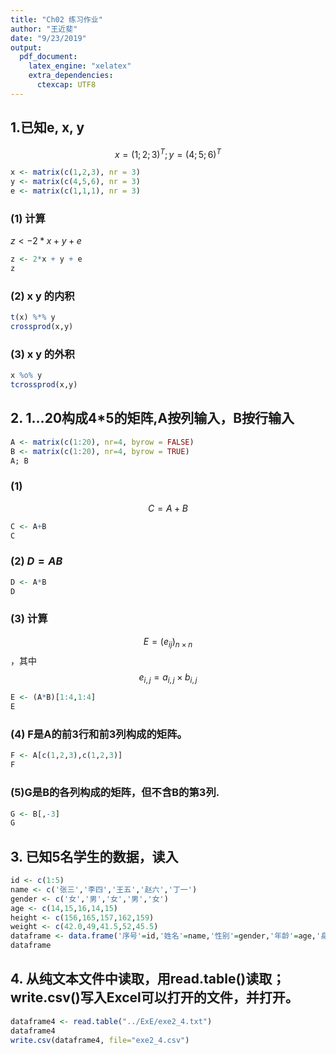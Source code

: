 ```yaml
---
title: "Ch02 练习作业"
author: "王近斐"
date: "9/23/2019"
output: 
  pdf_document: 
    latex_engine: "xelatex"
    extra_dependencies:
      ctexcap: UTF8
---
```

## 1.已知e, x, y
$$x = (1; 2; 3)^T ; y = (4; 5; 6)^T$$

```r
x <- matrix(c(1,2,3), nr = 3)
y <- matrix(c(4,5,6), nr = 3)
e <- matrix(c(1,1,1), nr = 3)
```

### (1) 计算
$z <- 2*x + y + e$

```r
z <- 2*x + y + e
z
```
### (2) x y 的内积

```r
t(x) %*% y
crossprod(x,y)
```
### (3) x y 的外积

```r
x %o% y
tcrossprod(x,y)
```

## 2. 1...20构成4*5的矩阵,A按列输入，B按行输入

```r
A <- matrix(c(1:20), nr=4, byrow = FALSE)
B <- matrix(c(1:20), nr=4, byrow = TRUE)
A; B
```
### (1) 
$$C=A+B$$

```r
C <- A+B
C
```
### (2) $D=AB$

```r
D <- A*B
D
```
### (3) 计算
$$E=(e_{ij})_{n \times n}$$，其中$$e_{i,j}=a_{i,j} \times b_{i,j}$$
```r
E <- (A*B)[1:4,1:4]
E
```
### (4) F是A的前3行和前3列构成的矩阵。
```r
F <- A[c(1,2,3),c(1,2,3)]
F
```

### (5)G是B的各列构成的矩阵，但不含B的第3列.
```r
G <- B[,-3]
G
```

## 3. 已知5名学生的数据，读入
```r
id <- c(1:5)
name <- c('张三','李四','王五','赵六','丁一')
gender <- c('女','男','女','男','女')
age <- c(14,15,16,14,15)
height <- c(156,165,157,162,159)
weight <- c(42.0,49,41.5,52,45.5)
dataframe <- data.frame('序号'=id,'姓名'=name,'性别'=gender,'年龄'=age,'身高_cm'=height,'体重_kg'=weight)
dataframe
```

## 4. 从纯文本文件中读取，用read.table()读取；write.csv()写入Excel可以打开的文件，并打开。
```r
dataframe4 <- read.table("../ExE/exe2_4.txt")
dataframe4
write.csv(dataframe4, file="exe2_4.csv")
```

